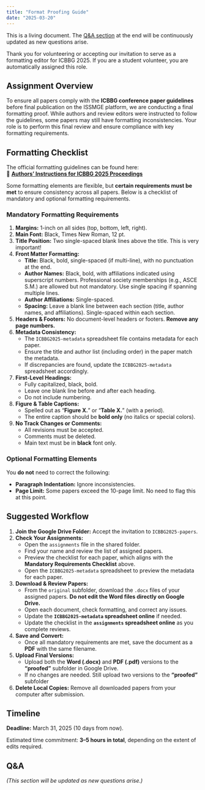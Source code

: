 ```yaml
---
title: "Format Proofing Guide"
date: "2025-03-20"
---
```


::: {.callout-tip}  
This is a living document. The [Q&A section](#sec-qa) at the end will be continuously updated as new questions arise.  
:::  

Thank you for volunteering or accepting our invitation to serve as a formatting editor for ICBBG 2025. If you are a student volunteer, you are automatically assigned this role.  

## **Assignment Overview**  

To ensure all papers comply with the **ICBBG conference paper guidelines** before final publication on the ISSMGE platform, we are conducting a final formatting proof. While authors and review editors were instructed to follow the guidelines, some papers may still have formatting inconsistencies. Your role is to perform this final review and ensure compliance with key formatting requirements.  

## **Formatting Checklist**  

The official formatting guidelines can be found here:  
📄 **[Authors’ Instructions for ICBBG 2025 Proceedings](../resources/ICBBG2025_Proceedings_Author_Instructions.docx)**  

Some formatting elements are flexible, but **certain requirements must be met** to ensure consistency across all papers. Below is a checklist of mandatory and optional formatting requirements.  

### **Mandatory Formatting Requirements**  

1. **Margins:** 1-inch on all sides (top, bottom, left, right).  
2. **Main Font:** Black, Times New Roman, 12 pt.  
3. **Title Position:** Two single-spaced blank lines above the title. This is very important!
4. **Front Matter Formatting:**  
   - **Title:** Black, bold, single-spaced (if multi-line), with no punctuation at the end.  
   - **Author Names:** Black, bold, with affiliations indicated using superscript numbers. Professional society memberships (e.g., ASCE S.M.) are allowed but not mandatory. Use single spacing if spanning multiple lines.  
   - **Author Affiliations:** Single-spaced.  
   - **Spacing:** Leave a blank line between each section (title, author names, and affiliations). Single-spaced within each section.  
5. **Headers & Footers:** No document-level headers or footers. **Remove any page numbers.**  
6. **Metadata Consistency:**  
   - The `ICBBG2025-metadata` spreadsheet file contains metadata for each paper.  
   - Ensure the title and author list (including order) in the paper match the metadata.  
   - If discrepancies are found, update the `ICBBG2025-metadata` spreadsheet accordingly.  
7. **First-Level Headings:**  
   - Fully capitalized, black, bold.  
   - Leave one blank line before and after each heading.  
   - Do not include numbering.  
8. **Figure & Table Captions:**  
   - Spelled out as "**Figure X.**" or "**Table X.**" (with a period).  
   - The entire caption should be **bold only** (no italics or special colors).  
9. **No Track Changes or Comments:**  
   - All revisions must be accepted.  
   - Comments must be deleted.  
   - Main text must be in **black** font only.  

### **Optional Formatting Elements**  

You **do not** need to correct the following:  

- **Paragraph Indentation:** Ignore inconsistencies.  
- **Page Limit:** Some papers exceed the 10-page limit. No need to flag this at this point.  

## **Suggested Workflow**  

1. **Join the Google Drive Folder:** Accept the invitation to `ICBBG2025-papers`.  
2. **Check Your Assignments:**  
   - Open the `assignments` file in the shared folder.  
   - Find your name and review the list of assigned papers.  
   - Preview the checklist for each paper, which aligns with the **Mandatory Requirements Checklist** above.  
   - Open the `ICBBG2025-metadata` spreadsheet to preview the metadata for each paper.  
3. **Download & Review Papers:**  
   - From the `original` subfolder, download the `.docx` files of your assigned papers. **Do not edit the Word files directly on Google Drive.**  
   - Open each document, check formatting, and correct any issues.  
   - Update the **`ICBBG2025-metadata` spreadsheet online** if needed.  
   - Update the checklist in the **`assignments` spreadsheet online** as you complete reviews.  
4. **Save and Convert:**  
   - Once all mandatory requirements are met, save the document as a **PDF** with the same filename.  
5. **Upload Final Versions:**  
   - Upload both the **Word (.docx)** and **PDF (.pdf)** versions to the **"proofed"** subfolder in Google Drive.
   - If no changes are needed. Still upload two versions to the **"proofed"** subfolder
6. **Delete Local Copies:** Remove all downloaded papers from your computer after submission.  

## **Timeline**  

**Deadline:** March 31, 2025 (10 days from now).  

Estimated time commitment: **3–5 hours in total**, depending on the extent of edits required.  

## **Q&A** {#sec-qa}  

_(This section will be updated as new questions arise.)_
